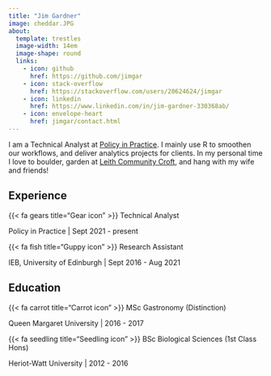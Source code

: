 ```yaml
---
title: "Jim Gardner"
image: cheddar.JPG
about: 
  template: trestles
  image-width: 14em
  image-shape: round
  links: 
    - icon: github
      href: https://github.com/jimgar
    - icon: stack-overflow
      href: https://stackoverflow.com/users/20624624/jimgar
    - icon: linkedin
      href: https://www.linkedin.com/in/jim-gardner-330368ab/
    - icon: envelope-heart
      href: jimgar/contact.html
---
```


I am a Technical Analyst at [Policy in Practice](https://policyinpractice.co.uk/). I mainly use R to smoothen our workflows, and deliver analytics projects for clients. In my personal time I love to boulder, garden at [Leith Community Croft](https://www.earth-in-common.org/), and hang with my wife and friends!

## Experience

{{< fa gears title="Gear icon" >}} Technical Analyst

Policy in Practice \| Sept 2021 - present

{{< fa fish title="Guppy icon" >}} Research Assistant

IEB, University of Edinburgh \| Sept 2016 - Aug 2021

## Education

{{< fa carrot title="Carrot icon" >}} MSc Gastronomy (Distinction)

Queen Margaret University \| 2016 - 2017

{{< fa seedling title="Seedling icon" >}} BSc Biological Sciences (1st Class Hons)

Heriot-Watt University \| 2012 - 2016
